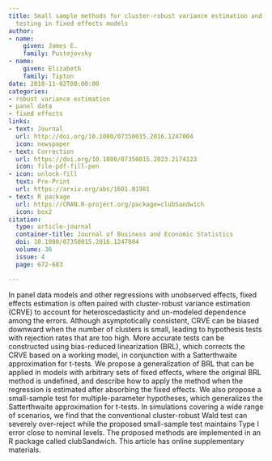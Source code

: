 ```yaml
---
title: Small sample methods for cluster-robust variance estimation and hypothesis
  testing in fixed effects models
author:
- name:
    given: James E.
    family: Pustejovsky
- name:
    given: Elizabeth
    family: Tipton
date: 2018-11-02T00:00:00
categories:
- robust variance estimation
- panel data
- fixed effects
links:
- text: Journal
  url: http://doi.org/10.1080/07350015.2016.1247004
  icon: newspaper
- text: Correction
  url: https://doi.org/10.1080/07350015.2023.2174123
  icon: file-pdf-fill-pen
- icon: unlock-fill
  text: Pre-Print
  url: https://arxiv.org/abs/1601.01981
- text: R package
  url: https://CRAN.R-project.org/package=clubSandwich
  icon: box2
citation:
  type: article-journal
  container-title: Journal of Business and Economic Statistics
  doi: 10.1080/07350015.2016.1247004
  volume: 36
  issue: 4
  page: 672-683

---
```


In panel data models and other regressions with unobserved effects, fixed effects estimation is often paired with cluster-robust variance estimation (CRVE) to account for heteroscedasticity and un-modeled dependence among the errors. Although asymptotically consistent, CRVE can be biased downward when the number of clusters is small, leading to hypothesis tests with rejection rates that are too high. More accurate tests can be constructed using bias-reduced linearization (BRL), which corrects the CRVE based on a working model, in conjunction with a Satterthwaite approximation for t-tests. We propose a generalization of BRL that can be applied in models with arbitrary sets of fixed effects, where the original BRL method is undefined, and describe how to apply the method when the regression is estimated after absorbing the fixed effects. We also propose a small-sample test for multiple-parameter hypotheses, which generalizes the Satterthwaite approximation for t-tests. In simulations covering a wide range of scenarios, we find that the conventional cluster-robust Wald test can severely over-reject while the proposed small-sample test maintains Type I error close to nominal levels. The proposed methods are implemented in an R package called clubSandwich. This article has online supplementary materials.


